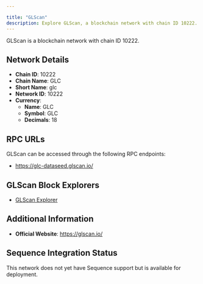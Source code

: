 ```yaml
---

title: "GLScan"
description: Explore GLScan, a blockchain network with chain ID 10222. Learn about its native currency, GLC, and how to interact with the network.
---
```




GLScan is a blockchain network with chain ID 10222.

## Network Details

- **Chain ID**: 10222
- **Chain Name**: GLC
- **Short Name**: glc
- **Network ID**: 10222
- **Currency**: 
  - **Name**: GLC
  - **Symbol**: GLC
  - **Decimals**: 18

## RPC URLs

GLScan can be accessed through the following RPC endpoints:

- https://glc-dataseed.glscan.io/

## GLScan Block Explorers

- [GLScan Explorer](https://glscan.io)

## Additional Information

- **Official Website**: https://glscan.io/

## Sequence Integration Status

This network does not yet have Sequence support but is available for deployment.

